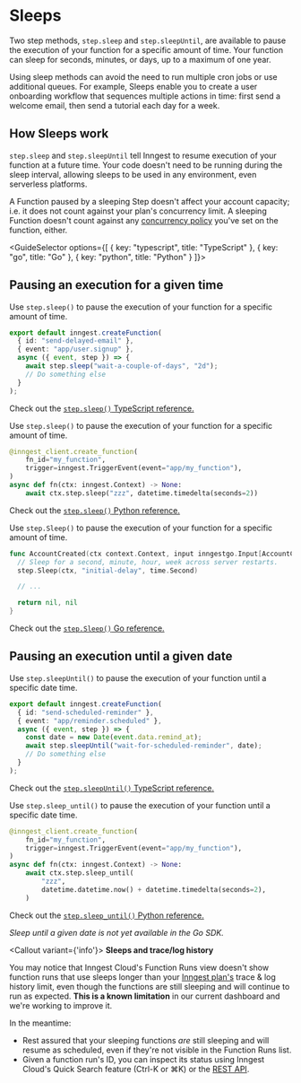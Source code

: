 

# Sleeps

Two step methods, `step.sleep` and `step.sleepUntil`, are available to pause the execution of your function for a specific amount of time. Your function can sleep for seconds, minutes, or days, up to a maximum of one year.

Using sleep methods can avoid the need to run multiple cron jobs or use additional queues. For example, Sleeps enable you to create a user onboarding workflow that sequences multiple actions in time: first send a welcome email, then send a tutorial each day for a week.

## How Sleeps work

`step.sleep` and `step.sleepUntil` tell Inngest to resume execution of your function at a future time. Your code doesn't need to be running during the sleep interval, allowing sleeps to be used in any environment, even serverless platforms.

A Function paused by a sleeping Step doesn't affect your account capacity; i.e. it does not count against your plan's concurrency limit. A sleeping Function doesn't count against any [concurrency policy](/docs/guides/concurrency) you've set on the function, either.


<GuideSelector
  options={[
    { key: "typescript", title: "TypeScript" },
    { key: "go", title: "Go" },
    { key: "python", title: "Python" }
  ]}>


## Pausing an execution for a given time


<GuideSection show="typescript">

  Use `step.sleep()` to pause the execution of your function for a specific amount of time.


```ts
export default inngest.createFunction(
  { id: "send-delayed-email" },
  { event: "app/user.signup" },
  async ({ event, step }) => {
    await step.sleep("wait-a-couple-of-days", "2d");
    // Do something else
  }
);
```


Check out the [`step.sleep()` TypeScript reference.](/docs/reference/functions/step-sleep)

</GuideSection>

<GuideSection show="python">

  Use `step.sleep()` to pause the execution of your function for a specific amount of time.

  ```py
  @inngest_client.create_function(
      fn_id="my_function",
      trigger=inngest.TriggerEvent(event="app/my_function"),
  )
  async def fn(ctx: inngest.Context) -> None:
      await ctx.step.sleep("zzz", datetime.timedelta(seconds=2))
  ```

Check out the [`step.sleep()` Python reference.](/docs/reference/python/steps/sleep)

</GuideSection>

<GuideSection show="go">

  Use `step.Sleep()` to pause the execution of your function for a specific amount of time.

  ```go
  func AccountCreated(ctx context.Context, input inngestgo.Input[AccountCreatedEvent]) (any, error) {
    // Sleep for a second, minute, hour, week across server restarts.
    step.Sleep(ctx, "initial-delay", time.Second)

    // ...

    return nil, nil
  }
  ```

  Check out the [`step.Sleep()` Go reference.](https://pkg.go.dev/github.com/inngest/inngestgo@v0.9.0/step#Sleep)

</GuideSection>


## Pausing an execution until a given date


<GuideSection show="typescript">

Use `step.sleepUntil()` to pause the execution of your function until a specific date time.


```ts
export default inngest.createFunction(
  { id: "send-scheduled-reminder" },
  { event: "app/reminder.scheduled" },
  async ({ event, step }) => {
    const date = new Date(event.data.remind_at);
    await step.sleepUntil("wait-for-scheduled-reminder", date);
    // Do something else
  }
);
```


Check out the [`step.sleepUntil()` TypeScript reference.](/docs/reference/functions/step-sleep-until)

</GuideSection>

<GuideSection show="python">

  Use `step.sleep_until()` to pause the execution of your function until a specific date time.

```py
@inngest_client.create_function(
    fn_id="my_function",
    trigger=inngest.TriggerEvent(event="app/my_function"),
)
async def fn(ctx: inngest.Context) -> None:
    await ctx.step.sleep_until(
        "zzz",
        datetime.datetime.now() + datetime.timedelta(seconds=2),
    )
```
Check out the [`step.sleep_until()` Python reference.](/docs/reference/python/steps/sleep-until)

</GuideSection>

<GuideSection show="go">

  _Sleep until a given date is not yet available in the Go SDK._

</GuideSection>

</GuideSelector>

<Callout variant={'info'}>
  **Sleeps and trace/log history**

  You may notice that Inngest Cloud's Function Runs view doesn't show function runs that use sleeps longer than your [Inngest plan's](/pricing?ref=docs-sleeps) trace & log history limit, even though the functions are still sleeping and will continue to run as expected. **This is a known limitation** in our current dashboard and we're working to improve it.

  In the meantime:

  - Rest assured that your sleeping functions *are* still sleeping and will resume as scheduled, even if they're not visible in the Function Runs list.
  - Given a function run's ID, you can inspect its status using Inngest Cloud's Quick Search feature (Ctrl-K or ⌘K) or the [REST API](https://api-docs.inngest.com/docs/inngest-api/).
</Callout>
